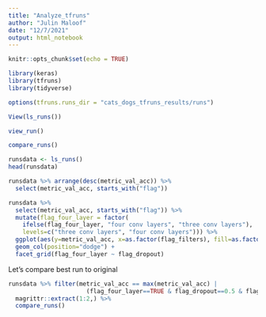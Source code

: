 ```yaml
---
title: "Analyze_tfruns"
author: "Julin Maloof"
date: "12/7/2021"
output: html_notebook
---
```


```r
knitr::opts_chunk$set(echo = TRUE)
```

```r
library(keras)
library(tfruns)
library(tidyverse)
```

```r
options(tfruns.runs_dir = "cats_dogs_tfruns_results/runs")
```

```r
View(ls_runs())
```

```r
view_run()
```

```r
compare_runs()
```

```r
runsdata <- ls_runs()
head(runsdata)
```

```r
runsdata %>% arrange(desc(metric_val_acc)) %>%
  select(metric_val_acc, starts_with("flag"))
```

```r
runsdata %>% 
  select(metric_val_acc, starts_with("flag")) %>%
  mutate(flag_four_layer = factor(
    ifelse(flag_four_layer, "four conv layers", "three conv layers"),
    levels=c("three conv layers", "four conv layers"))) %>%
  ggplot(aes(y=metric_val_acc, x=as.factor(flag_filters), fill=as.factor(flag_kernel))) +
  geom_col(position="dodge") +
  facet_grid(flag_four_layer ~ flag_dropout)
```

Let's compare best run to original

```r
runsdata %>% filter(metric_val_acc == max(metric_val_acc) |
                      (flag_four_layer==TRUE & flag_dropout==0.5 & flag_filters==32 & flag_kernel==3)) %>%
  magrittr::extract(1:2,) %>%
  compare_runs()
```

